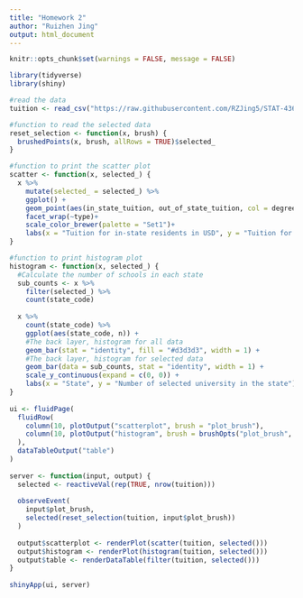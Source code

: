 ---
title: "Homework 2"
author: "Ruizhen Jing"
output: html_document
---

```{r, message = FALSE}
knitr::opts_chunk$set(warnings = FALSE, message = FALSE)
```

```{r, message = FALSE}
library(tidyverse)
library(shiny)
```

```{r, message = FALSE}
#read the data
tuition <- read_csv("https://raw.githubusercontent.com/RZJing5/STAT-436/main/tuition_cost.csv")
```


```{r}
#function to read the selected data
reset_selection <- function(x, brush) {
  brushedPoints(x, brush, allRows = TRUE)$selected_
}

#function to print the scatter plot
scatter <- function(x, selected_) {
  x %>%
    mutate(selected_ = selected_) %>%
    ggplot() +
    geom_point(aes(in_state_tuition, out_of_state_tuition, col = degree_length, alpha = as.numeric(selected_)))+
    facet_wrap(~type)+
    scale_color_brewer(palette = "Set1")+
    labs(x = "Tuition for in-state residents in USD", y = "Tuition for out-of-state residents in USD")
}

#function to print histogram plot
histogram <- function(x, selected_) {
  #Calculate the number of schools in each state
  sub_counts <- x %>%
    filter(selected_) %>%
    count(state_code)
  
  x %>%
    count(state_code) %>%
    ggplot(aes(state_code, n)) +
    #The back layer, histogram for all data
    geom_bar(stat = "identity", fill = "#d3d3d3", width = 1) +
    #The back layer, histogram for selected data
    geom_bar(data = sub_counts, stat = "identity", width = 1) +
    scale_y_continuous(expand = c(0, 0)) +
    labs(x = "State", y = "Number of selected university in the state")
}
 
ui <- fluidPage(
  fluidRow(
    column(10, plotOutput("scatterplot", brush = "plot_brush"),
    column(10, plotOutput("histogram", brush = brushOpts("plot_brush", direction = "x"))))
  ),
  dataTableOutput("table")
)
 
server <- function(input, output) {
  selected <- reactiveVal(rep(TRUE, nrow(tuition)))
  
  observeEvent(
    input$plot_brush,
    selected(reset_selection(tuition, input$plot_brush))
  )
  
  output$scatterplot <- renderPlot(scatter(tuition, selected()))
  output$histogram <- renderPlot(histogram(tuition, selected()))
  output$table <- renderDataTable(filter(tuition, selected()))
}
 
shinyApp(ui, server)
```


